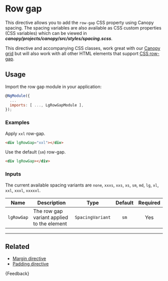 
<Meta title="Helpers/Directives/Row gap/Guide" />

# Row gap

This directive allows you to add the `row-gap` CSS property using Canopy spacing.
The spacing variables are also available as CSS custom properties (CSS variables)
which can be viewed in _**canopy/projects/canopy/src/styles/spacing.scss**_.

This directive and accompanying CSS classes, work great with our
[Canopy grid](./?path=/docs/helpers-directives-grid-guide--docs) but will
also work with all other HTML elements that support <a href="https://developer.mozilla.org/en-US/docs/Web/CSS/row-gap" target="_blank" rel='noopener noreferrer'>CSS row-gap</a>.

## Usage

Import the row gap module in your application:

```js
@NgModule({
  ...
  imports: [ ..., LgRowGapModule ],
});
```

### Examples

Apply `xxl` row-gap.

```html
<div lgRowGap="xxl"></div>
```

Use the default (`sm`) row-gap.

```html
<div lgRowGap></div>
```

### Inputs

The current available spacing variants are `none`, `xxxs`, `xxs`, `xs`, `sm`, `md`, `lg`, `xl`, `xxl`, `xxxl`, `xxxxxl`.

| Name       | Description                                |       Type       | Default | Required |
|------------|--------------------------------------------|:----------------:|:-------:|:--------:|
| `lgRowGap` | The row gap variant applied to the element | `SpacingVariant` |  `sm`   |   Yes    |

---

## Related

- [Margin directive](./?path=/docs/helpers-directives-margin-guide--docs)
- [Padding directive](./?path=/docs/helpers-directives-padding-guide--docs)

<Markdown>{Feedback}</Markdown>
